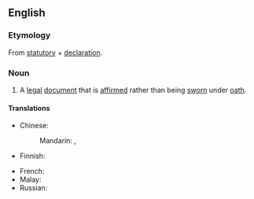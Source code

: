 ==English==

===Etymology===
From [[statutory]] + [[declaration]].

===Noun===
{{wikipedia}}
{{en-noun}}

# {{lb|en|legal}} A [[legal]] [[document]] that is [[affirm]]ed rather than being [[sworn]] under [[oath]].

====Translations====
{{trans-top|legal document}}
* Chinese:
*: Mandarin: {{t|cmn|法定聲明|sc=Hani}}, {{t|cmn|法定声明|tr=fǎdìng shēngmíng|sc=Hani}}
* Finnish: {{t|fi|kirjallinen vakuutus}}
{{trans-mid}}
* French: {{t-needed|fr}}
* Malay: {{t|ms|akuan berkanun}}
* Russian: {{t-needed|ru}}
{{trans-bottom}}